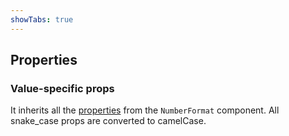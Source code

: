 ```yaml
---
showTabs: true
---
```



## Properties

<PropertiesTable props={ValueProperties} valueType="number" />

### Value-specific props

It inherits all the [properties](/uilib/components/number-format/properties/) from the `NumberFormat` component. All snake_case props are converted to camelCase.
